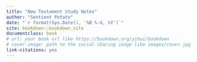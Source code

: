 ```yaml
--- 
title: "New Testament Study Notes"
author: "Sentient Potato"
date: "`r format(Sys.Date(), '%B %-d, %Y')`"
site: bookdown::bookdown_site
documentclass: book
# url: your book url like https://bookdown.org/yihui/bookdown
# cover-image: path to the social sharing image like images/cover.jpg
link-citations: yes
---
```

